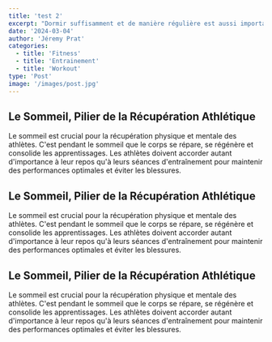 ```yaml
---
title: 'test 2'
excerpt: "Dormir suffisamment et de manière régulière est aussi important que l'entraînement lui-même pour les athlètes de haut niveau."
date: '2024-03-04'
author: 'Jéremy Prat'
categories:
  - title: 'Fitness'
  - title: 'Entrainement'
  - title: 'Workout'
type: 'Post'
image: '/images/post.jpg'
---
```


<h2>Le Sommeil, Pilier de la Récupération Athlétique</h2>

<p>
  Le sommeil est crucial pour la récupération physique et mentale des athlètes.
  C'est pendant le sommeil que le corps se répare, se régénère et consolide les
  apprentissages. Les athlètes doivent accorder autant d'importance à leur repos
  qu'à leurs séances d'entraînement pour maintenir des performances optimales et
  éviter les blessures.
</p>

<h2>Le Sommeil, Pilier de la Récupération Athlétique</h2>

<p>
  Le sommeil est crucial pour la récupération physique et mentale des athlètes.
  C'est pendant le sommeil que le corps se répare, se régénère et consolide les
  apprentissages. Les athlètes doivent accorder autant d'importance à leur repos
  qu'à leurs séances d'entraînement pour maintenir des performances optimales et
  éviter les blessures.
</p>

<h2>Le Sommeil, Pilier de la Récupération Athlétique</h2>

<p>
  Le sommeil est crucial pour la récupération physique et mentale des athlètes.
  C'est pendant le sommeil que le corps se répare, se régénère et consolide les
  apprentissages. Les athlètes doivent accorder autant d'importance à leur repos
  qu'à leurs séances d'entraînement pour maintenir des performances optimales et
  éviter les blessures.
</p>

<style jsx>{`
  h2,
  p {
    color: white !important;
  }
`}</style>
